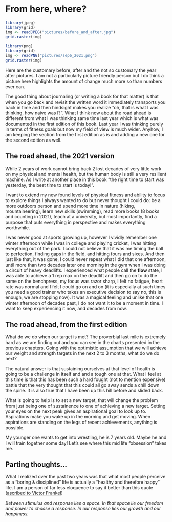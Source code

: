 # From here, where?

```r
library(jpeg)
library(grid)
img <- readJPEG("pictures/before_and_after.jpg")
grid.raster(img)
```

```r
library(png)
library(grid)
img <- readPNG("pictures/sep6_2021.png")
grid.raster(img)
```

Here are the customary before, after and the not  so customary the year after pictures. I am not a particularly picture friendly person but I do think a picture here highlights the amount of change much more so than numbers ever can.

The good thing about journaling (or writing a book for that matter) is that when you go back and revisit the written word it immediately transports you back in time and then hindsight makes you realize "oh, that is what I was thinking, how naive was I?". What I think now about the road ahead is different from what I was thinking same time last year which is what was documented in the first edition of this book. Last year I was thinking purely in terms of fitness goals but now my field of view is much wider. Anyhow, I am keeping the section from the first edition as is and adding a new one for the second edition as well.

## The road ahead, the 2021 version

While 2 years of work cannot bring back 2 lost decades of very little work on my physical and mental health, but the human body is still a very resilient machine. As I write at another place in this book "the right time to start was yesterday, the best time to start is today!". 

I want to extend my new found levels of physical fitness and ability to focus to explore things I always wanted to do but never thought I could do: be a more outdoors person and spend more time in nature (hiking, mountaineering), learn new skills (swimming), read more books (8 books and counting in 2021), teach at a university, but most importantly, find a purpose that puts everything in perspective and makes everything worthwhile. 

I was never good at sports growing up, however I vividly remember one winter afternoon while I was in college and playing cricket, I was hitting everything out of the park. I could not believe that it was me timing the ball to perfection, finding gaps in the field, and hitting fours and sixes. And then just like that, it was gone, I could never repeat what I did that one afternoon, until more than two decades later one morning in the gym when I was doing a circuit of heavy deadlifts. I experienced what people call the **flow** state, I was able to achieve a 1 rep max on the deadlift and then go on to do the same on the benchpress, my focus was razor sharp, I felt no fatigue, heart rate was normal and I felt I could go on and on (it is especially at such times you need a good trainer who takes an executive decision to say no, this is enough, we are stopping now). It was a magical feeling and unlike that one winter afternoon of decades past, I do not want it to be a moment in time. I want to keep experiencing it now, and decades from now.

## The road ahead, from the first edition

What do we do when our target is met? The proverbial last mile is extremely hard as we are finding out and you can see in the charts presented in the previous chapters. Going with the optimistic assumption that we will achieve our weight and strength targets in the next 2 to 3 months, what do we do next?

The natural answer is that sustaining ourselves at that level of health is going to be a challenge in itself and and a tough one at that. What I feel at this time is that this has been such a hard fought (not to mention expensive) battle that the very thought that this could all go away sends a chill down the spine. It is also true that I have been up this hill before and slided back.

What is going to help is to set a new target, that will change the problem from just being one of sustainence to one of achieving a new target. Setting your eyes on the next peak gives an aspirational goal to look up to. Aspirations make you wake up in the morning and get moving. When aspirations are standing on the legs of recent achievements, anything is possible.

My younger one wants to get into wrestling, he is 7 years old. Maybe he and I will train together some day! Let's see where this mid life "obsession" takes me.

## Parting thoughts...

What I realized over the past two years was that what most people perceive as a "boring & disciplined" life is actually a "healthy and therefore happy" life. I am a person of far less eloquence to say it better than this quote ([ascribed to Victor Frankel](https://www.univie.ac.at/logotherapy/quote_stimulus.html))

<i>Between stimulus and response lies a space. In that space lie our freedom and power to choose a response. In our response lies our growth and our happiness.</i>


